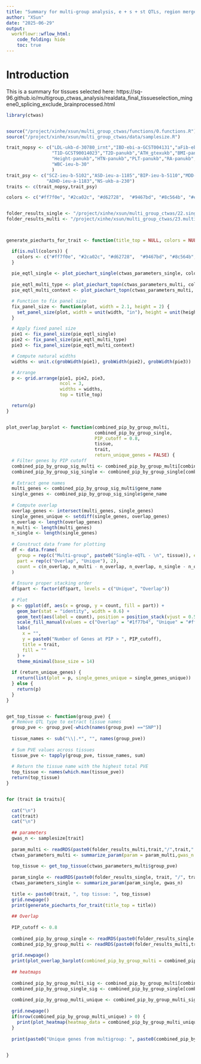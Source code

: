 ```yaml
---
title: "Summary for multi-group analysis, e + s + st QTLs, region merge with mapping table"
author: "XSun"
date: "2025-06-29"
output:
  workflowr::wflow_html:
    code_folding: hide
    toc: true
---
```


# Introduction

This is a summary for tissues selected here: https://sq-96.github.io/multigroup_ctwas_analysis/realdata_final_tissueselection_mingene0_splicing_exclude_brainprocessed.html

```r

library(ctwas)


source("/project/xinhe/xsun/multi_group_ctwas/functions/0.functions.R")
source("/project/xinhe/xsun/multi_group_ctwas/data/samplesize.R")

trait_nopsy <- c("LDL-ukb-d-30780_irnt","IBD-ebi-a-GCST004131","aFib-ebi-a-GCST006414","SBP-ukb-a-360",
                 "T1D-GCST90014023","T2D-panukb","ATH_gtexukb","BMI-panukb","HB-panukb",
                 "Height-panukb","HTN-panukb","PLT-panukb","RA-panukb","RBC-panukb",
                 "WBC-ieu-b-30"
                 )
trait_psy <- c("SCZ-ieu-b-5102","ASD-ieu-a-1185","BIP-ieu-b-5110","MDD-ieu-b-102","PD-ieu-b-7",
               "ADHD-ieu-a-1183","NS-ukb-a-230")
traits <- c(trait_nopsy,trait_psy)

colors <- c("#ff7f0e", "#2ca02c", "#d62728",  "#9467bd", "#8c564b", "#e377c2", "#7f7f7f",  "#bcbd22",  "#17becf",  "#f7b6d2",  "#c5b0d5",  "#9edae5", "#ffbb78",  "#98df8a",  "#ff9896" )


folder_results_single <- "/project/xinhe/xsun/multi_group_ctwas/22.singlegroup_0515/ctwas_output/expression/"
folder_results_multi <- "/project/xinhe/xsun/multi_group_ctwas/23.multi_group_0515/snakemake_outputs/"



generate_piecharts_for_trait <- function(title_top = NULL, colors = NULL) {

  if(is.null(colors)) {
    colors <- c("#ff7f0e", "#2ca02c", "#d62728",  "#9467bd", "#8c564b", "#e377c2", "#7f7f7f",  "#bcbd22",  "#17becf",  "#f7b6d2",  "#c5b0d5",  "#9edae5", "#ffbb78",  "#98df8a",  "#ff9896" )
  }
  
  pie_eqtl_single <- plot_piechart_single(ctwas_parameters_single, colors, by = "type", title = NULL)
  
  pie_eqtl_multi_type <- plot_piechart_topn(ctwas_parameters_multi, colors, by = "type", title = NULL)
  pie_eqtl_multi_context <- plot_piechart_topn(ctwas_parameters_multi, colors, by = "context", title = NULL, n_tissue = 10)

  # Function to fix panel size
  fix_panel_size <- function(plot, width = 2.1, height = 2) {
    set_panel_size(plot, width = unit(width, "in"), height = unit(height, "in"))
  }

  # Apply fixed panel size
  pie1 <- fix_panel_size(pie_eqtl_single)
  pie2 <- fix_panel_size(pie_eqtl_multi_type)
  pie3 <- fix_panel_size(pie_eqtl_multi_context)

  # Compute natural widths
  widths <- unit.c(grobWidth(pie1), grobWidth(pie2), grobWidth(pie3))

  # Arrange
  p <- grid.arrange(pie1, pie2, pie3,
                    ncol = 3,
                    widths = widths,
                    top = title_top)

  return(p)
}


plot_overlap_barplot <- function(combined_pip_by_group_multi,
                                 combined_pip_by_group_single,
                                 PIP_cutoff = 0.8,
                                 tissue,
                                 trait,
                                 return_unique_genes = FALSE) {
  # Filter genes by PIP cutoff
  combined_pip_by_group_sig_multi <- combined_pip_by_group_multi[combined_pip_by_group_multi$combined_pip > PIP_cutoff, ]
  combined_pip_by_group_sig_single <- combined_pip_by_group_single[combined_pip_by_group_single$combined_pip > PIP_cutoff, ]
  
  # Extract gene names
  multi_genes <- combined_pip_by_group_sig_multi$gene_name
  single_genes <- combined_pip_by_group_sig_single$gene_name
  
  # Compute overlap
  overlap_genes <- intersect(multi_genes, single_genes)
  single_genes_unique <- setdiff(single_genes, overlap_genes)
  n_overlap <- length(overlap_genes)
  n_multi <- length(multi_genes)
  n_single <- length(single_genes)
  
  # Construct data frame for plotting
  df <- data.frame(
    group = rep(c("Multi-group", paste0("Single-eQTL - \n", tissue)), each = 2),
    part = rep(c("Overlap", "Unique"), 2),
    count = c(n_overlap, n_multi - n_overlap, n_overlap, n_single - n_overlap)
  )
  
  # Ensure proper stacking order
  df$part <- factor(df$part, levels = c("Unique", "Overlap"))
  
  # Plot
  p <- ggplot(df, aes(x = group, y = count, fill = part)) +
    geom_bar(stat = "identity", width = 0.6) +
    geom_text(aes(label = count), position = position_stack(vjust = 0.5), color = "white", size = 5) +
    scale_fill_manual(values = c("Overlap" = "#1f77b4", "Unique" = "#ff7f0e")) +
    labs(
      x = "",
      y = paste0("Number of Genes at PIP > ", PIP_cutoff),
      title = trait,
      fill = ""
    ) +
    theme_minimal(base_size = 14)
  
  if (return_unique_genes) {
    return(list(plot = p, single_genes_unique = single_genes_unique))
  } else {
    return(p)
  }
}


get_top_tissue <- function(group_pve) {
  # Remove QTL type to extract tissue names
  group_pve <- group_pve[-which(names(group_pve) =="SNP")]
  
  tissue_names <- sub("\\|.*", "", names(group_pve))
  
  # Sum PVE values across tissues
  tissue_pve <- tapply(group_pve, tissue_names, sum)
  
  # Return the tissue name with the highest total PVE
  top_tissue <- names(which.max(tissue_pve))
  return(top_tissue)
}



```


```r

for (trait in traits){
  
  cat("\n")
  cat(trait)
  cat("\n")
  
  ## parameters
  gwas_n <- samplesize[trait]
  
  param_multi <- readRDS(paste0(folder_results_multi,trait,"/",trait,".3qtls.thin1.shared_all.param.RDS"))
  ctwas_parameters_multi <- summarize_param(param = param_multi,gwas_n = gwas_n)
  
  top_tissue <- get_top_tissue(ctwas_parameters_multi$group_pve)
  
  param_single <- readRDS(paste0(folder_results_single, trait, "/", trait, "_", top_tissue, ".thin1.shared_all.param.RDS"))
  ctwas_parameters_single <- summarize_param(param_single, gwas_n)
  
  title <- paste0(trait, ", top tissue: ", top_tissue)
  grid.newpage()
  print(generate_piecharts_for_trait(title_top = title))
  
  ## Overlap 
  
  PIP_cutoff <- 0.8
  
  combined_pip_by_group_single <- readRDS(paste0(folder_results_single, trait, "/", trait, "_", top_tissue, ".combined_pip_rmmapping_bytype_final.RDS"))
  combined_pip_by_group_multi <- readRDS(paste0(folder_results_multi,trait,"/",trait,".3qtls.combined_pip_rmmapping_bytype_final.RDS"))
  
  grid.newpage()
  print(plot_overlap_barplot(combined_pip_by_group_multi = combined_pip_by_group_multi, combined_pip_by_group_single = combined_pip_by_group_single,PIP_cutoff = PIP_cutoff,tissue = top_tissue,trait = trait,return_unique_genes = T))
  
  ## heatmaps
  
  combined_pip_by_group_multi_sig <- combined_pip_by_group_multi[combined_pip_by_group_multi$combined_pip > PIP_cutoff,]
  combined_pip_by_group_single_sig <- combined_pip_by_group_single[combined_pip_by_group_single$combined_pip > PIP_cutoff,]
  
  combined_pip_by_group_multi_unique <- combined_pip_by_group_multi_sig[!combined_pip_by_group_multi_sig$gene_name %in% combined_pip_by_group_single_sig$gene_name, ]
  
  grid.newpage()
  if(nrow(combined_pip_by_group_multi_unique) > 0) {
    print(plot_heatmap(heatmap_data = combined_pip_by_group_multi_unique, main = paste0("New genes identified by multigroup analysis, PIP>",PIP_cutoff),showPIP = T))
  }
  
  print(paste0("Unique genes from multigroup: ", paste0(combined_pip_by_group_multi_unique$gene_name, collapse = ", ")))
  

}

```

